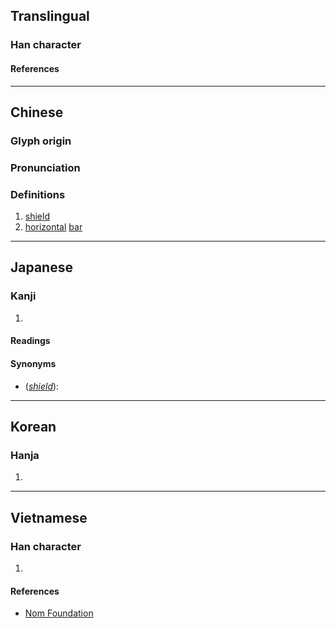 {{character info/new}}
==Translingual==

===Han character===
{{Han char|rn=75|rad=木|as=09|sn=13|four=42964|canj=DHJU|ids=⿰木盾}}

====References====
{{Han ref|kx=0541.100|dkj=15173|dj=0928.170|hdz=21252.040|uh=696F}}

----

==Chinese==
{{zh-forms}}

===Glyph origin===
{{Han etym}}

===Pronunciation===
{{zh-pron
|m=shǔn,dùn
|c=seon5,teon5
|mc=y
|oc=y
|ma=
|cat=n
}}

===Definitions===
{{zh-hanzi}}

# [[shield]]
# [[horizontal]] [[bar]]

----

==Japanese==

===Kanji===
{{ja-kanji|grade=|rs=木09}}

# {{defn|lang=ja|sort=木09}}

====Readings====
{{ja-readings
|on=じゅん
|kun=たて-
}}

====Synonyms====
* (''[[shield]]''): {{l|ja|盾}}

----

==Korean==

===Hanja===
{{ko-hanja|순}}

# {{defn|lang=ko|sort=木09}}

----

==Vietnamese==

===Han character===
{{vi-readings|rs=木09|reading=thuẫn}}

# {{defn|lang=vi|sort=木09}}

====References====
* [http://nomfoundation.org/common/nom_details.php?codepoint=696f Nom Foundation]
